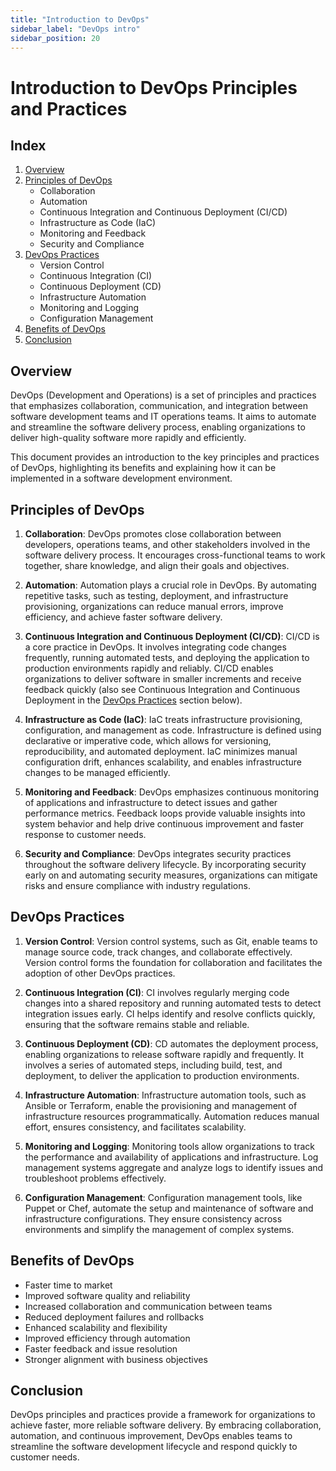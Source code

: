 ```yaml
---
title: "Introduction to DevOps"
sidebar_label: "DevOps intro"
sidebar_position: 20
---
```


# Introduction to DevOps Principles and Practices

## Index

1. [Overview](#overview)
2. [Principles of DevOps](#principles-of-devops)
   - Collaboration
   - Automation
   - Continuous Integration and Continuous Deployment (CI/CD)
   - Infrastructure as Code (IaC)
   - Monitoring and Feedback
   - Security and Compliance
3. [DevOps Practices](#devops-practices)
   - Version Control
   - Continuous Integration (CI)
   - Continuous Deployment (CD)
   - Infrastructure Automation
   - Monitoring and Logging
   - Configuration Management
4. [Benefits of DevOps](#benefits-of-devops)
5. [Conclusion](#conclusion)

## Overview

DevOps (Development and Operations) is a set of principles and practices that emphasizes collaboration, communication, and integration between software development teams and IT operations teams. It aims to automate and streamline the software delivery process, enabling organizations to deliver high-quality software more rapidly and efficiently.

This document provides an introduction to the key principles and practices of DevOps, highlighting its benefits and explaining how it can be implemented in a software development environment.

## Principles of DevOps

1. **Collaboration**: DevOps promotes close collaboration between developers, operations teams, and other stakeholders involved in the software delivery process. It encourages cross-functional teams to work together, share knowledge, and align their goals and objectives.

2. **Automation**: Automation plays a crucial role in DevOps. By automating repetitive tasks, such as testing, deployment, and infrastructure provisioning, organizations can reduce manual errors, improve efficiency, and achieve faster software delivery.

3. **Continuous Integration and Continuous Deployment (CI/CD)**: CI/CD is a core practice in DevOps. It involves integrating code changes frequently, running automated tests, and deploying the application to production environments rapidly and reliably. CI/CD enables organizations to deliver software in smaller increments and receive feedback quickly (also see Continuous Integration and Continuous Deployment in the [DevOps Practices](#devops-practices) section below).

4. **Infrastructure as Code (IaC)**: IaC treats infrastructure provisioning, configuration, and management as code. Infrastructure is defined using declarative or imperative code, which allows for versioning, reproducibility, and automated deployment. IaC minimizes manual configuration drift, enhances scalability, and enables infrastructure changes to be managed efficiently.

5. **Monitoring and Feedback**: DevOps emphasizes continuous monitoring of applications and infrastructure to detect issues and gather performance metrics. Feedback loops provide valuable insights into system behavior and help drive continuous improvement and faster response to customer needs.

6. **Security and Compliance**: DevOps integrates security practices throughout the software delivery lifecycle. By incorporating security early on and automating security measures, organizations can mitigate risks and ensure compliance with industry regulations.

## DevOps Practices

1. **Version Control**: Version control systems, such as Git, enable teams to manage source code, track changes, and collaborate effectively. Version control forms the foundation for collaboration and facilitates the adoption of other DevOps practices.

2. **Continuous Integration (CI)**: CI involves regularly merging code changes into a shared repository and running automated tests to detect integration issues early. CI helps identify and resolve conflicts quickly, ensuring that the software remains stable and reliable.

3. **Continuous Deployment (CD)**: CD automates the deployment process, enabling organizations to release software rapidly and frequently. It involves a series of automated steps, including build, test, and deployment, to deliver the application to production environments.

4. **Infrastructure Automation**: Infrastructure automation tools, such as Ansible or Terraform, enable the provisioning and management of infrastructure resources programmatically. Automation reduces manual effort, ensures consistency, and facilitates scalability.

5. **Monitoring and Logging**: Monitoring tools allow organizations to track the performance and availability of applications and infrastructure. Log management systems aggregate and analyze logs to identify issues and troubleshoot problems effectively.

6. **Configuration Management**: Configuration management tools, like Puppet or Chef, automate the setup and maintenance of software and infrastructure configurations. They ensure consistency across environments and simplify the management of complex systems.

## Benefits of DevOps

- Faster time to market
- Improved software quality and reliability
- Increased collaboration and communication between teams
- Reduced deployment failures and rollbacks
- Enhanced scalability and flexibility
- Improved efficiency through automation
- Faster feedback and issue resolution
- Stronger alignment with business objectives

## Conclusion

DevOps principles and practices provide a framework for organizations to achieve faster, more reliable software delivery. By embracing collaboration, automation, and continuous improvement, DevOps enables teams to streamline the software development lifecycle and respond quickly to customer needs.
